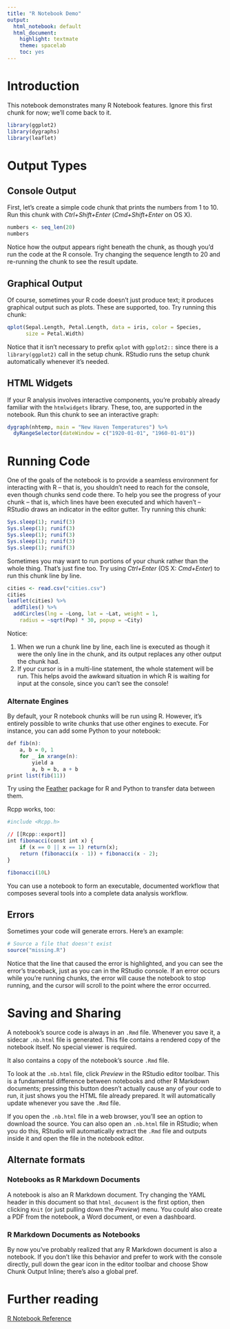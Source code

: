 ```yaml
---
title: "R Notebook Demo"
output:
  html_notebook: default
  html_document: 
    highlight: textmate
    theme: spacelab
    toc: yes
---
```


# Introduction

This notebook demonstrates many R Notebook features. Ignore this first chunk for now; we'll come back to it.

```r
library(ggplot2)
library(dygraphs)
library(leaflet)
```

# Output Types

## Console Output

First, let's create a simple code chunk that prints the numbers from 1 to 10. Run this chunk with *Ctrl+Shift+Enter* (*Cmd+Shift+Enter* on OS X). 

```r
numbers <- seq_len(20)
numbers
```

Notice how the output appears right beneath the chunk, as though you'd run the code at the R console. Try changing the sequence length to 20 and re-running the chunk to see the result update.

## Graphical Output

Of course, sometimes your R code doesn't just produce text; it produces graphical output such as plots. These are supported, too. Try running this chunk:

```r
qplot(Sepal.Length, Petal.Length, data = iris, color = Species, 
      size = Petal.Width)
```

Notice that it isn't necessary to prefix `qplot` with `ggplot2::` since there is a `library(ggplot2)` call in the setup chunk. RStudio runs the setup chunk automatically whenever it's needed. 

## HTML Widgets

If your R analysis involves interactive components, you're probably already familiar with the `htmlwidgets` library. These, too, are supported in the notebook. Run this chunk to see an interactive graph:

```r
dygraph(nhtemp, main = "New Haven Temperatures") %>% 
  dyRangeSelector(dateWindow = c("1920-01-01", "1960-01-01"))
```

# Running Code

One of the goals of the notebook is to provide a seamless environment for interacting with R -- that is, you shouldn't need to reach for the console, even though chunks send code there. To help you see the progress of your chunk -- that is, which lines have been executed and which haven't -- RStudio draws an indicator in the editor gutter. Try running this chunk:

```r
Sys.sleep(1); runif(3)
Sys.sleep(1); runif(3)
Sys.sleep(1); runif(3)
Sys.sleep(1); runif(3)
Sys.sleep(1); runif(3)
```

Sometimes you may want to run portions of your chunk rather than the whole thing. That's just fine too. Try using *Ctrl+Enter* (OS X: *Cmd+Enter*) to run this chunk line by line.

```r
cities <- read.csv("cities.csv")
cities
leaflet(cities) %>% 
  addTiles() %>%
  addCircles(lng = ~Long, lat = ~Lat, weight = 1,
    radius = ~sqrt(Pop) * 30, popup = ~City)
```

Notice:

1. When we run a chunk line by line, each line is executed as though it were the only line in the chunk, and its output replaces any other output the chunk had.
2. If your cursor is in a multi-line statement, the whole statement will be run. This helps avoid the awkward situation in which R is waiting for input at the console, since you can't see the console!

### Alternate Engines

By default, your R notebook chunks will be run using R. However, it's entirely possible to write chunks that use other engines to execute. For instance, you can add some Python to your notebook:

```r
def fib(n):
    a, b = 0, 1
    for _ in xrange(n):
        yield a
        a, b = b, a + b
print list(fib(11))
```

Try using the [Feather](https://github.com/wesm/feather) package for R and Python to transfer data between them.

Rcpp works, too:

```r
#include <Rcpp.h>

// [[Rcpp::export]]
int fibonacci(const int x) {
    if (x == 0 || x == 1) return(x);
    return (fibonacci(x - 1)) + fibonacci(x - 2);
}
```

```r
fibonacci(10L)
```

You can use a notebook to form an executable, documented workflow that composes several tools into a complete data analysis workflow.

## Errors

Sometimes your code will generate errors. Here's an example:

```r
# Source a file that doesn't exist
source("missing.R")
```

Notice that the line that caused the error is highlighted, and you can see the error's traceback, just as you can in the RStudio console. If an error occurs while you're running chunks, the error will cause the notebook to stop running, and the cursor will scroll to the point where the error occurred.

# Saving and Sharing

A notebook's source code is always in an `.Rmd` file. Whenever you save it, a sidecar `.nb.html` file is generated. This file contains a rendered copy of the notebook itself. No special viewer is required.

It also contains a copy of the notebook's source `.Rmd` file.

To look at the `.nb.html` file, click *Preview* in the RStudio editor toolbar. This is a fundamental difference between notebooks and other R Markdown documents; pressing this button doesn't actually cause any of your code to run, it just shows you the HTML file already prepared. It will automatically update whenever you save the `.Rmd` file.

If you open the `.nb.html` file in a web browser, you'll see an option to download the source. You can also open an `.nb.html` file in RStudio; when you do this, RStudio will automatically extract the `.Rmd` file and outputs inside it and open the file in the notebook editor.

## Alternate formats

### Notebooks as R Markdown Documents

A notebook is also an R Markdown document. Try changing the YAML header in this document so that `html_document` is the first option, then clicking `Knit` (or just pulling down the *Preview*) menu. You could also create a PDF from the notebook, a Word document, or even a dashboard. 
  
### R Markdown Documents as Notebooks

By now you've probably realized that any R Markdown document is also a notebook. If you don't like this behavior and prefer to work with the console directly, pull down the gear icon in the editor toolbar and choose Show Chunk Output Inline; there's also a global pref.

# Further reading

[R Notebook Reference](http://rmarkdown.rstudio.com/r_notebooks.html)



